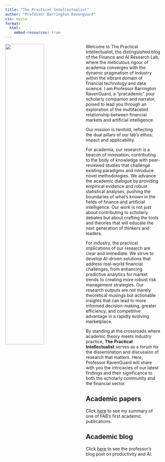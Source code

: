 ```yaml
---
title: "The Practical Intellectualist"
author: "Professor Barrington Ravenguard"
css: mycss
format: 
  html: 
    embed-resources: true
---
```


![](img/prof_ravenguard1.webp){width="50%" style="float: left; margin-right: 10px;"}

Welcome to [The Practical Intellectualist]{.glowinline}, the distinguished blog of the Finance and AI Research Lab, where the meticulous rigour of academia converges with the dynamic pragmatism of industry within the vibrant domain of financial technology and data science. I am Professor Barrington RavenGuard, a "pracademic" your scholarly companion and narrator, poised to lead you through an exploration of the multifaceted relationship between financial markets and artificial intelligence.

Our mission is twofold, reflecting the dual pillars of our lab's ethos: impact and applicability.

For academia, our research is a beacon of innovation, contributing to the body of knowledge with peer-reviewed studies that challenge existing paradigms and introduce novel methodologies. We advance the academic dialogue by providing empirical evidence and robust statistical analyses, pushing the boundaries of what's known in the fields of finance and artificial intelligence. Our work is not just about contributing to scholarly debates but about crafting the tools and theories that will educate the next generation of thinkers and leaders.

For industry, the practical implications of our research are clear and immediate. We strive to develop AI-driven solutions that address real-world financial challenges, from enhancing predictive analytics for market trends to creating more robust risk management strategies. Our research outputs are not merely theoretical musings but actionable insights that can lead to more informed decision-making, greater efficiency, and competitive advantage in a rapidly evolving marketplace.

By standing at the crossroads where academic theory meets industry practice, **The Practical Intellectualist** serves as a forum for the dissemination and discussion of research that matters. Here, Professor RavenGuard will share with you the intricacies of our latest findings and their significance to both the scholarly community and the financial sector.

## Academic papers

Click [here](paper1.html) to see my summary of one of FAB's first academic publications.

## Academic blog

Click [here](productivity_AI.html) to see the professor's blog post on productivity and AI.
